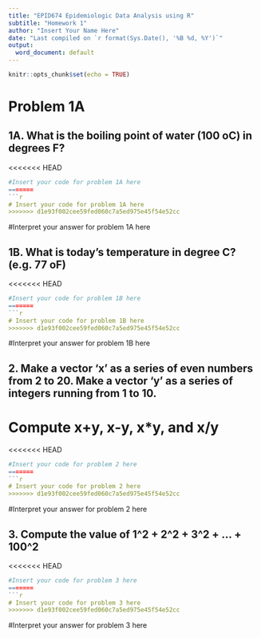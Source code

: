 ```yaml
---
title: "EPID674 Epidemiologic Data Analysis using R"
subtitle: "Homework 1"
author: "Insert Your Name Here"
date: "Last compiled on `r format(Sys.Date(), '%B %d, %Y')`"
output:
  word_document: default
---
```


```r
knitr::opts_chunk$set(echo = TRUE)
```

# Problem 1A
## 1A.  What is the boiling point of water (100 oC) in degrees F?
<<<<<<< HEAD
```r
#Insert your code for problem 1A here
=======
```r
# Insert your code for problem 1A here
>>>>>>> d1e93f002cee59fed060c7a5ed975e45f54e52cc
```
#Interpret your answer for problem 1A here


## 1B.  What is today's temperature in degree C? (e.g. 77 oF)
<<<<<<< HEAD
```r
#Insert your code for problem 1B here
=======
```r
# Insert your code for problem 1B here
>>>>>>> d1e93f002cee59fed060c7a5ed975e45f54e52cc
```
#Interpret your answer for problem 1B here


## 2.  Make a vector ‘x’ as a series of even numbers from 2 to 20.  Make a vector ‘y’ as a series of integers running from 1 to 10. 
# Compute x+y, x-y, x*y, and x/y
<<<<<<< HEAD
```r
#Insert your code for problem 2 here
=======
```r
# Insert your code for problem 2 here
>>>>>>> d1e93f002cee59fed060c7a5ed975e45f54e52cc
```
#Interpret your answer for problem 2 here


## 3.  Compute the value of 1^2 + 2^2 + 3^2 + ... + 100^2
<<<<<<< HEAD
```r
#Insert your code for problem 3 here
=======
```r
# Insert your code for problem 3 here
>>>>>>> d1e93f002cee59fed060c7a5ed975e45f54e52cc
```
#Interpret your answer for problem 3 here
